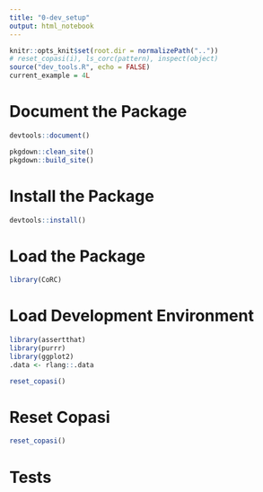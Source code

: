 ```yaml
---
title: "0-dev_setup"
output: html_notebook
---
```


```r
knitr::opts_knit$set(root.dir = normalizePath(".."))
# reset_copasi(i), ls_corc(pattern), inspect(object)
source("dev_tools.R", echo = FALSE)
current_example = 4L
```

# Document the Package

```r
devtools::document()
```
```r
pkgdown::clean_site()
pkgdown::build_site()
```

# Install the Package

```r
devtools::install()
```

# Load the Package

```r
library(CoRC)
```

# Load Development Environment

```r
library(assertthat)
library(purrr)
library(ggplot2)
.data <- rlang::.data

reset_copasi()
```

# Reset Copasi

```r
reset_copasi()
```

# Tests

```r

```
